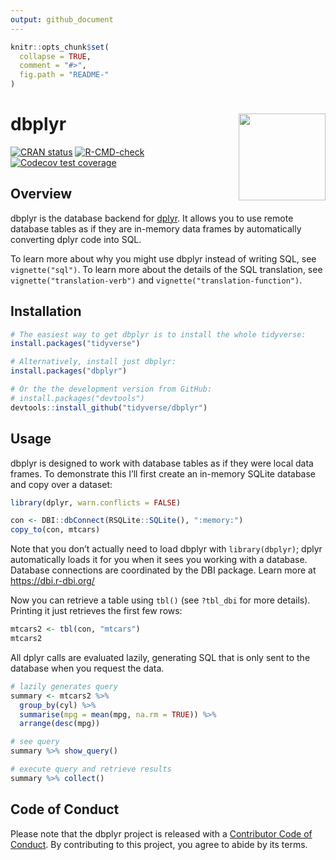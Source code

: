 ```yaml
---
output: github_document
---
```


<!-- README.md is generated from README.Rmd. Please edit that file -->

```r
knitr::opts_chunk$set(
  collapse = TRUE,
  comment = "#>",
  fig.path = "README-"
)
```

# dbplyr <a href='https://dbplyr.tidyverse.org'><img src='man/figures/logo.png' align="right" height="139" /></a>

<!-- badges: start -->
[![CRAN status](https://www.r-pkg.org/badges/version/dbplyr)](https://cran.r-project.org/package=dbplyr)
[![R-CMD-check](https://github.com/tidyverse/dbplyr/workflows/R-CMD-check/badge.svg)](https://github.com/tidyverse/dbplyr/actions)
[![Codecov test coverage](https://codecov.io/gh/tidyverse/dbplyr/branch/main/graph/badge.svg)](https://app.codecov.io/gh/tidyverse/dbplyr?branch=main)
<!-- badges: end -->

## Overview

dbplyr is the database backend for [dplyr](https://dplyr.tidyverse.org). It allows you to use remote database tables as if they are in-memory data frames by automatically converting dplyr code into SQL. 

To learn more about why you might use dbplyr instead of writing SQL, see `vignette("sql")`. To learn more about the details of the SQL translation, see `vignette("translation-verb")` and `vignette("translation-function")`.

## Installation

```r
# The easiest way to get dbplyr is to install the whole tidyverse:
install.packages("tidyverse")

# Alternatively, install just dbplyr:
install.packages("dbplyr")

# Or the the development version from GitHub:
# install.packages("devtools")
devtools::install_github("tidyverse/dbplyr")
```

## Usage

dbplyr is designed to work with database tables as if they were local data frames. To demonstrate this I'll first create an in-memory SQLite database and copy over a dataset:

```r
library(dplyr, warn.conflicts = FALSE)

con <- DBI::dbConnect(RSQLite::SQLite(), ":memory:")
copy_to(con, mtcars)
```

Note that you don't actually need to load dbplyr with `library(dbplyr)`; dplyr automatically loads it for you when it sees you working with a database. Database connections are coordinated by the DBI package. Learn more at <https://dbi.r-dbi.org/>

Now you can retrieve a table using `tbl()` (see `?tbl_dbi` for more details). Printing it just retrieves the first few rows:

```r
mtcars2 <- tbl(con, "mtcars")
mtcars2
```

All dplyr calls are evaluated lazily, generating SQL that is only sent to the database when you request the data.

```r
# lazily generates query
summary <- mtcars2 %>% 
  group_by(cyl) %>% 
  summarise(mpg = mean(mpg, na.rm = TRUE)) %>% 
  arrange(desc(mpg))

# see query
summary %>% show_query()

# execute query and retrieve results
summary %>% collect()
```

## Code of Conduct

Please note that the dbplyr project is released with a [Contributor Code of Conduct](https://dbplyr.tidyverse.org/CODE_OF_CONDUCT.html). By contributing to this project, you agree to abide by its terms.
